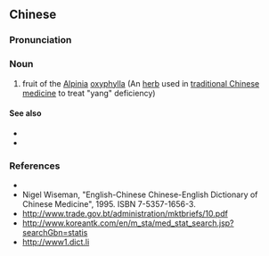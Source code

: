 ==Chinese==
{{zh-forms}}

===Pronunciation===
{{zh-pron
|m=yìzhìrén
|cat=n
}}

===Noun===
{{zh-noun}}

# fruit of the [[Alpinia]] [[oxyphylla]] (An [[herb]] used in [[traditional Chinese medicine]] to treat "yang" deficiency)

====See also====
* {{l|zh|补益药}}
* {{l|zh|药材}}

===References===
* {{pedialite|益智仁|lang=zh}}
* Nigel Wiseman, "English-Chinese Chinese-English Dictionary of Chinese Medicine", 1995. ISBN 7-5357-1656-3.
* http://www.trade.gov.bt/administration/mktbriefs/10.pdf
* http://www.koreantk.com/en/m_sta/med_stat_search.jsp?searchGbn=statis
* http://www1.dict.li